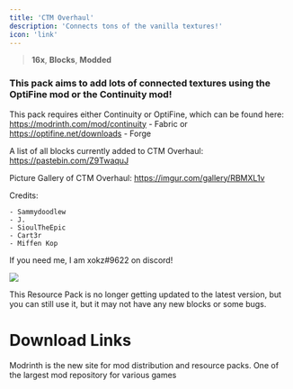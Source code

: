 ```yaml
---
title: 'CTM Overhaul'
description: 'Connects tons of the vanilla textures!'
icon: 'link'
---
```


> <Icon icon="display" iconType="regular" /> **16x**, <Icon icon="cube" iconType="regular" /> **Blocks**, <Icon icon="square-plus" iconType="regular" /> **Modded**

### This pack aims to add lots of connected textures using the OptiFine mod or the Continuity mod!

<Note>This pack requires either Continuity or OptiFine, which can be found here: 
https://modrinth.com/mod/continuity - Fabric
or
https://optifine.net/downloads - Forge</Note>

A list of all blocks currently added to CTM Overhaul: https://pastebin.com/Z9TwaquJ

Picture Gallery of CTM Overhaul: https://imgur.com/gallery/RBMXL1v

Credits:

    - Sammydoodlew
    - J.
    - SioulTheEpic
    - Cart3r
    - Miffen Kop

If you need me, I am xokz#9622 on discord!
<Frame>
<img NoZoom src="https://cdn.modrinth.com/data/S1rcrDD7/images/d19416d3c8a5bf4f8201a96010c50da275e58fe9.png"/>
</Frame>

<Warning>This Resource Pack is no longer getting updated to the latest version, but you can still use it, but it may not have any new blocks or some bugs.</Warning>

# Download Links

<CardGroup cols={2}>
  <Card 
    title="Modrinth Download Link"
    icon= "download"
    href="https://modrinth.com/resourcepack/ctm-overhaul"
  >
    Modrinth is the new site for mod distribution and resource packs.
  </Card>
  <Card
    title="Curseforge Download Link"
    icon="download"
    href="https://www.curseforge.com/minecraft/texture-packs/connected-textures-mod-ctm-overhaul"
  >
    One of the largest mod repository for various games
  </Card>
</CardGroup>